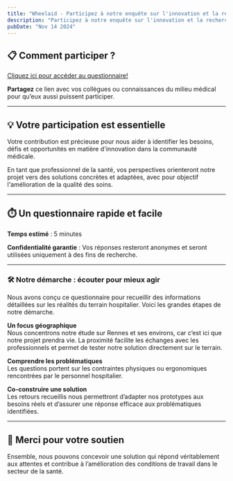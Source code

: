 ```yaml
---
title: "Wheelaid - Participez à notre enquête sur l'innovation et la recherche en santé"
description: "Participez à notre enquête sur l'innovation et la recherche en santé"
pubDate: "Nov 14 2024"
---
```



## 📋 Comment participer ?

<a class="p-4 text-center w-96 rounded-xl bg-slate-300 m-auto block my-8" href="https://forms.gle/iJg2YmuhuaahBCCW7">Cliquez ici pour accéder au questionnaire!</a>

**Partagez** ce lien avec vos collègues ou connaissances du milieu médical pour qu’eux aussi puissent participer.

---

## 💡 Votre participation est essentielle

Votre contribution est précieuse pour nous aider à identifier les besoins, défis et opportunités en matière d'innovation dans la communauté médicale.

En tant que professionnel de la santé, vos perspectives orienteront notre projet vers des solutions concrètes et adaptées, avec pour objectif l'amélioration de la qualité des soins.

---

## ⏱️ Un questionnaire rapide et facile

**Temps estimé** : 5 minutes

**Confidentialité garantie** : Vos réponses resteront anonymes et seront utilisées uniquement à des fins de recherche.


---

### 🛠️ Notre démarche : écouter pour mieux agir

Nous avons conçu ce questionnaire pour recueillir des informations détaillées sur les réalités du terrain hospitalier. Voici les grandes étapes de notre démarche.

**Un focus géographique**  
Nous concentrons notre étude sur Rennes et ses environs, car c’est ici que notre projet prendra vie. La proximité facilite les échanges avec les professionnels et permet de tester notre solution directement sur le terrain.

**Comprendre les problématiques**  
Les questions portent sur les contraintes physiques ou ergonomiques rencontrées par le personnel hospitalier.

**Co-construire une solution**  
Les retours recueillis nous permettront d’adapter nos prototypes aux besoins réels et d’assurer une réponse efficace aux problématiques identifiées.

---

## 🙏 Merci pour votre soutien

Ensemble, nous pouvons concevoir une solution qui répond véritablement aux attentes et contribue à l’amélioration des conditions de travail dans le secteur de la santé.  

